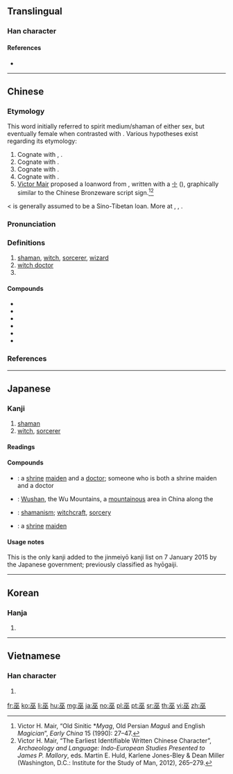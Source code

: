 ==Translingual==

===Han character===
{{Han char|rn=48|rad=工|as=04|sn=7|four=10108|canj=MOO|ids=⿻工从}}

====References====
* {{Han ref|kx=0325.190|dkj=08728|dj=0629.070|hdz=10412.080|uh=5DEB|ud=24043|bh=A7C5|bd=42949}}

----

==Chinese==
{{zh-forms}}

===Etymology===
This word initially referred to spirit medium/shaman of either sex, but eventually female when contrasted with {{m|zh|覡||male shaman}}. Various hypotheses exist regarding its etymology:
# Cognate with {{etyl|bo|zh}} {{m|bo|འབའ་པོ||magician, sorcerer}}, {{m|bo|འབའ་མོ||sorcereress}}.
# Cognate with {{m|zh|誣||to deceive}}.
# Cognate with {{m|zh|舞||to dance}}.
# Cognate with {{m|zh|母||female}}.
# [http://languagelog.ldc.upenn.edu/nll/?p=19548 Victor Mair] proposed a loanword from {{cog|peo|𐎶𐎦𐎢𐏁|tr=maguš}}, written with a [[☩]] ({{w|cross potent}}), graphically similar to the Chinese Bronzeware script sign.<ref>Victor H. Mair, “Old Sinitic *''Myag'', Old Persian ''Maguš'' and English ''Magician''”, ''Early China'' 15 (1990): 27–47.</ref><ref>Victor H. Mair, “The Earliest Identifiable Written Chinese Character”, ''Archaeology and Language: Indo-European Studies Presented to James P. Mallory'', eds. Martin E. Huld, Karlene Jones-Bley & Dean Miller (Washington, D.C.: Institute for the Study of Man, 2012), 265–279.</ref>

{{cog|th|หมอ|tr=mǎw||doctor}} < {{cog|tai-pro|*ʰmo:ᴬ||shaman}} is generally assumed to be a Sino-Tibetan loan. More at {{w|Wu (shaman)}}, {{w|Magi#In Chinese sources}}, {{m|en|magus}}.

===Pronunciation===
{{zh-pron
|m=wū
|c=mou4
|h=pfs=mù
|md=ŭ
|mn=bû
|w=3vu
|mc=y
|oc=y
|ma=|ma2=
|cat=n,pn
}}

===Definitions===
{{zh-hanzi}}

# [[shaman]], [[witch]], [[sorcerer]], [[wizard]]
# [[witch doctor]]
# {{surname|lang=zh}}

====Compounds====
* {{zh-l|巫術|wūshù|shamanism; witchcraft; sorcery}}
* {{zh-l|巫師|wūshī|sorcerer}}
* {{zh-l|巫醫|wūyī|witch doctor}}
* {{zh-l|巫山|Wūshān|[[w:Wushan|Wushan]]}}
* {{zh-l|巫婆|wūpó|witch; [[sorceress]]}}
* {{zh-l|巫毒教|wūdújiào|[[voodoo]]}}

===References===
<references/>

----

==Japanese==

===Kanji===
{{ja-kanji|grade=8|rs=工04}}

# [[shaman]]
# [[witch]], [[sorcerer]]

====Readings====
{{ja-readings
|goon=[[む]] (mu)
|kanon=[[ぶ]] (bu)
|kanyoon=[[ふ]] (fu)
|kun=[[みこ]] (miko), [[かんなぎ]] (kannagi)
}}

====Compounds====
{{der-top|Compounds}}
* {{ja-r|巫医|ふい}}: a [[shrine]] [[maiden]] and a [[doctor]]; someone who is both a shrine maiden and a doctor
* {{ja-r|巫山|^ふざん}}: [[Wushan]], the Wu Mountains, a [[mountainous]] area in China along the {{w|Wu Gorge}}
* {{ja-r|巫術|ふじゅつ}}: [[shamanism]]; [[witchcraft]], [[sorcery]]
* {{ja-r|巫女|みこ}}: a [[shrine]] [[maiden]]
{{der-bottom}}

====Usage notes====
This is the only kanji added to the jinmeiyō kanji list on 7 January 2015 by the Japanese government; previously classified as hyōgaiji.

----

==Korean==

===Hanja===
{{ko-hanja|hangeul=무|rv=mu|mr=mu}}

# {{defn|lang=ko|sort=工04}}

----

==Vietnamese==

===Han character===
{{vi-hantu|[[vu]]|rs=工04}}

# {{defn|lang=vi|sort=工04}}

[[fr:巫]]
[[ko:巫]]
[[li:巫]]
[[hu:巫]]
[[mg:巫]]
[[ja:巫]]
[[no:巫]]
[[pl:巫]]
[[pt:巫]]
[[sr:巫]]
[[th:巫]]
[[vi:巫]]
[[zh:巫]]